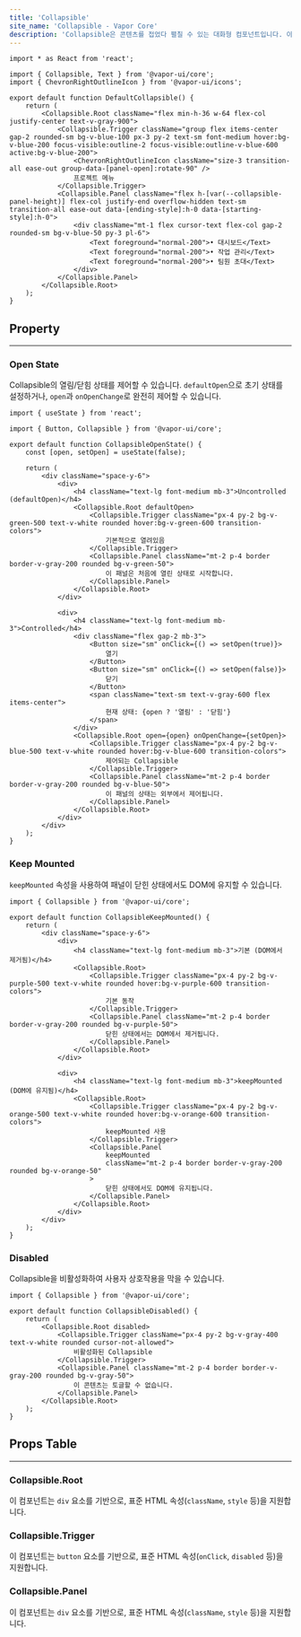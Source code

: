 ```yaml
---
title: 'Collapsible'
site_name: 'Collapsible - Vapor Core'
description: 'Collapsible은 콘텐츠를 접었다 펼칠 수 있는 대화형 컴포넌트입니다. 아코디언이나 확장 가능한 섹션을 구현할 때 사용합니다.'
---
```


<Demo name="collapsible/default-collapsible">

```tsx
import * as React from 'react';

import { Collapsible, Text } from '@vapor-ui/core';
import { ChevronRightOutlineIcon } from '@vapor-ui/icons';

export default function DefaultCollapsible() {
    return (
        <Collapsible.Root className="flex min-h-36 w-64 flex-col justify-center text-v-gray-900">
            <Collapsible.Trigger className="group flex items-center gap-2 rounded-sm bg-v-blue-100 px-3 py-2 text-sm font-medium hover:bg-v-blue-200 focus-visible:outline-2 focus-visible:outline-v-blue-600 active:bg-v-blue-200">
                <ChevronRightOutlineIcon className="size-3 transition-all ease-out group-data-[panel-open]:rotate-90" />
                프로젝트 메뉴
            </Collapsible.Trigger>
            <Collapsible.Panel className="flex h-[var(--collapsible-panel-height)] flex-col justify-end overflow-hidden text-sm transition-all ease-out data-[ending-style]:h-0 data-[starting-style]:h-0">
                <div className="mt-1 flex cursor-text flex-col gap-2 rounded-sm bg-v-blue-50 py-3 pl-6">
                    <Text foreground="normal-200">• 대시보드</Text>
                    <Text foreground="normal-200">• 작업 관리</Text>
                    <Text foreground="normal-200">• 팀원 초대</Text>
                </div>
            </Collapsible.Panel>
        </Collapsible.Root>
    );
}
```

</Demo>

## Property

---

### Open State

Collapsible의 열림/닫힘 상태를 제어할 수 있습니다. `defaultOpen`으로 초기 상태를 설정하거나, `open`과 `onOpenChange`로 완전히 제어할 수 있습니다.

<Demo name="collapsible/collapsible-open-state">

```tsx
import { useState } from 'react';

import { Button, Collapsible } from '@vapor-ui/core';

export default function CollapsibleOpenState() {
    const [open, setOpen] = useState(false);

    return (
        <div className="space-y-6">
            <div>
                <h4 className="text-lg font-medium mb-3">Uncontrolled (defaultOpen)</h4>
                <Collapsible.Root defaultOpen>
                    <Collapsible.Trigger className="px-4 py-2 bg-v-green-500 text-v-white rounded hover:bg-v-green-600 transition-colors">
                        기본적으로 열려있음
                    </Collapsible.Trigger>
                    <Collapsible.Panel className="mt-2 p-4 border border-v-gray-200 rounded bg-v-green-50">
                        이 패널은 처음에 열린 상태로 시작합니다.
                    </Collapsible.Panel>
                </Collapsible.Root>
            </div>

            <div>
                <h4 className="text-lg font-medium mb-3">Controlled</h4>
                <div className="flex gap-2 mb-3">
                    <Button size="sm" onClick={() => setOpen(true)}>
                        열기
                    </Button>
                    <Button size="sm" onClick={() => setOpen(false)}>
                        닫기
                    </Button>
                    <span className="text-sm text-v-gray-600 flex items-center">
                        현재 상태: {open ? '열림' : '닫힘'}
                    </span>
                </div>
                <Collapsible.Root open={open} onOpenChange={setOpen}>
                    <Collapsible.Trigger className="px-4 py-2 bg-v-blue-500 text-v-white rounded hover:bg-v-blue-600 transition-colors">
                        제어되는 Collapsible
                    </Collapsible.Trigger>
                    <Collapsible.Panel className="mt-2 p-4 border border-v-gray-200 rounded bg-v-blue-50">
                        이 패널의 상태는 외부에서 제어됩니다.
                    </Collapsible.Panel>
                </Collapsible.Root>
            </div>
        </div>
    );
}
```

</Demo>

### Keep Mounted

`keepMounted` 속성을 사용하여 패널이 닫힌 상태에서도 DOM에 유지할 수 있습니다.

<Demo name="collapsible/collapsible-keep-mounted">

```tsx
import { Collapsible } from '@vapor-ui/core';

export default function CollapsibleKeepMounted() {
    return (
        <div className="space-y-6">
            <div>
                <h4 className="text-lg font-medium mb-3">기본 (DOM에서 제거됨)</h4>
                <Collapsible.Root>
                    <Collapsible.Trigger className="px-4 py-2 bg-v-purple-500 text-v-white rounded hover:bg-v-purple-600 transition-colors">
                        기본 동작
                    </Collapsible.Trigger>
                    <Collapsible.Panel className="mt-2 p-4 border border-v-gray-200 rounded bg-v-purple-50">
                        닫힌 상태에서는 DOM에서 제거됩니다.
                    </Collapsible.Panel>
                </Collapsible.Root>
            </div>

            <div>
                <h4 className="text-lg font-medium mb-3">keepMounted (DOM에 유지됨)</h4>
                <Collapsible.Root>
                    <Collapsible.Trigger className="px-4 py-2 bg-v-orange-500 text-v-white rounded hover:bg-v-orange-600 transition-colors">
                        keepMounted 사용
                    </Collapsible.Trigger>
                    <Collapsible.Panel
                        keepMounted
                        className="mt-2 p-4 border border-v-gray-200 rounded bg-v-orange-50"
                    >
                        닫힌 상태에서도 DOM에 유지됩니다.
                    </Collapsible.Panel>
                </Collapsible.Root>
            </div>
        </div>
    );
}
```

</Demo>

### Disabled

Collapsible을 비활성화하여 사용자 상호작용을 막을 수 있습니다.

<Demo name="collapsible/collapsible-disabled">

```tsx
import { Collapsible } from '@vapor-ui/core';

export default function CollapsibleDisabled() {
    return (
        <Collapsible.Root disabled>
            <Collapsible.Trigger className="px-4 py-2 bg-v-gray-400 text-v-white rounded cursor-not-allowed">
                비활성화된 Collapsible
            </Collapsible.Trigger>
            <Collapsible.Panel className="mt-2 p-4 border border-v-gray-200 rounded bg-v-gray-50">
                이 콘텐츠는 토글할 수 없습니다.
            </Collapsible.Panel>
        </Collapsible.Root>
    );
}
```

</Demo>

## Props Table

---

### Collapsible.Root

이 컴포넌트는 `div` 요소를 기반으로, 표준 HTML 속성(`className`, `style` 등)을 지원합니다.

<ComponentPropsTable file="collapsible" section="root" />

### Collapsible.Trigger

이 컴포넌트는 `button` 요소를 기반으로, 표준 HTML 속성(`onClick`, `disabled` 등)을 지원합니다.

<ComponentPropsTable file="collapsible" section="trigger" />

### Collapsible.Panel

이 컴포넌트는 `div` 요소를 기반으로, 표준 HTML 속성(`className`, `style` 등)을 지원합니다.

<ComponentPropsTable file="collapsible" section="panel" />
